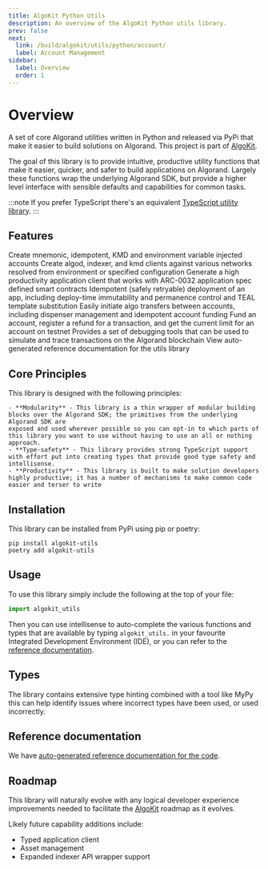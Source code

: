 ```yaml
---
title: AlgoKit Python Utils
description: An overview of the AlgoKit Python utils library.
prev: false
next:
  link: /build/algokit/utils/python/account/
  label: Account Management
sidebar:
  label: Overview
  order: 1
---
```



# Overview

A set of core Algorand utilities written in Python and released via PyPi that make it easier to build solutions on Algorand.
This project is part of [AlgoKit](https://github.com/algorandfoundation/algokit-cli).

The goal of this library is to provide intuitive, productive utility functions that make it easier, quicker, and safer to build applications on Algorand.
Largely these functions wrap the underlying Algorand SDK, but provide a higher level interface with sensible defaults and capabilities for common tasks.

:::note
If you prefer TypeScript there's an equivalent [TypeScript utility library](/build/algokit/utils/ts/overview).
:::

## Features

<LinkInfoCardGrid>
  <LinkInfoCard
    title='Account Management'
    icon='algorand-icon'
    href='/build/algokit/utils/python/account'
  >
    Create mnemonic, idempotent, KMD and environment variable injected accounts
  </LinkInfoCard>
  <LinkInfoCard
    title='Client Management'
    icon='algorand-icon'
    href='/build/algokit/utils/python/client'
  >
    Create algod, indexer, and kmd clients against various networks resolved
    from environment or specified configuration
  </LinkInfoCard>
  <LinkInfoCard
    title='App Client'
    icon='algorand-icon'
    href='/build/algokit/utils/python/app-client'
  >
    Generate a high productivity application client that works with ARC-0032
    application spec defined smart contracts
  </LinkInfoCard>
  <LinkInfoCard
    title='App Deployment'
    icon='algorand-icon'
    href='/build/algokit/utils/python/app-deploy'
  >
    Idempotent (safely retryable) deployment of an app, including deploy-time
    immutability and permanence control and TEAL template substitution
  </LinkInfoCard>
  <LinkInfoCard
    title='Algo Transfer'
    icon='algorand-icon'
    href='/build/algokit/utils/python/transfer'
  >
    Easily initiate algo transfers between accounts, including dispenser
    management and idempotent account funding
  </LinkInfoCard>
  <LinkInfoCard
    title='Dispenser Client'
    icon='algorand-icon'
    href='/build/algokit/utils/python/dispenser'
  >
    Fund an account, register a refund for a transaction, and get the current
    limit for an account on testnet
  </LinkInfoCard>
  <LinkInfoCard
    title='Debugger'
    icon='algorand-icon'
    href='/build/algokit/utils/python/debugging'
  >
    Provides a set of debugging tools that can be used to simulate and trace
    transactions on the Algorand blockchain
  </LinkInfoCard>
  <LinkInfoCard
    title='Reference'
    icon='algorand-icon'
    href='/build/algokit/utils/python/reference'
  >
    View auto-generated reference documentation for the utils library
  </LinkInfoCard>
</LinkInfoCardGrid>

## Core Principles

This library is designed with the following principles:

    - **Modularity** - This library is a thin wrapper of modular building blocks over the Algorand SDK; the primitives from the underlying Algorand SDK are
    exposed and used wherever possible so you can opt-in to which parts of this library you want to use without having to use an all or nothing approach.
    - **Type-safety** - This library provides strong TypeScript support with effort put into creating types that provide good type safety and intellisense.
    - **Productivity** - This library is built to make solution developers highly productive; it has a number of mechanisms to make common code easier and terser to write

## Installation

This library can be installed from PyPi using pip or poetry:

```shell showLineNumbers=false frame=none showLineNumbers=false frame=terminal
pip install algokit-utils
poetry add algokit-utils
```

## Usage

To use this library simply include the following at the top of your file:

```python showLineNumbers=false frame=terminal
import algokit_utils
```

Then you can use intellisense to auto-complete the various functions and types that are available by typing `algokit_utils.` in your favourite Integrated Development Environment (IDE),
or you can refer to the [reference documentation](/build/algokit/utils/python/reference).

## Types

The library contains extensive type hinting combined with a tool like MyPy this can help identify issues where incorrect types have been used, or used incorrectly.

## Reference documentation

We have [auto-generated reference documentation for the code](/build/algokit/utils/python/reference).

## Roadmap

This library will naturally evolve with any logical developer experience improvements needed to facilitate the [AlgoKit](https://github.com/algorandfoundation/algokit-cli) roadmap as it evolves.

Likely future capability additions include:

- Typed application client
- Asset management
- Expanded indexer API wrapper support
